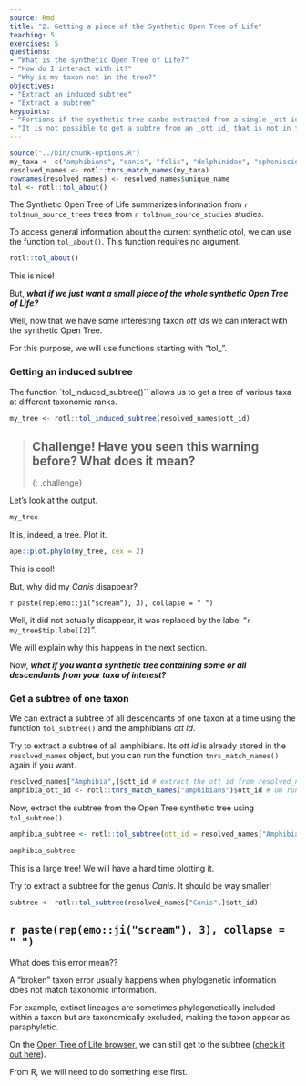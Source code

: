 ```yaml
---
source: Rmd
title: "2. Getting a piece of the Synthetic Open Tree of Life"
teaching: 5
exercises: 5
questions:
- "What is the synthetic Open Tree of Life?"
- "How do I interact with it?"
- "Why is my taxon not in the tree?"
objectives:
- "Extract an induced subtree"
- "Extract a subtree"
keypoints:
- "Portions if the synthetic tree canbe extracted from a single _ott id_ and from a bunch of _ott_ids"
- "It is not possible to get a subtre from an _ott id_ that is not in the synthetic tree"
---
```

```r
source("../bin/chunk-options.R")
my_taxa <- c("amphibians", "canis", "felis", "delphinidae", "spheniscidae")
resolved_names <- rotl::tnrs_match_names(my_taxa)
rownames(resolved_names) <- resolved_names$unique_name
tol <- rotl::tol_about()
```

The Synthetic Open Tree of Life summarizes information from `r tol$num_source_trees`
trees from `r tol$num_source_studies` studies.

<!-- The latest one was created in `r tol$date_created` -->

To access general information about the current synthetic otol, we can use the function `tol_about()`.
This function requires no argument.

```r
rotl::tol_about()
```
This is nice!

But, **_what if we just want a small piece of the whole synthetic Open Tree of Life?_**

Well, now that we have some interesting taxon _ott ids_ we can interact with the synthetic Open Tree.

For this purpose, we will use functions starting with "tol_".

### Getting an induced subtree

The function `tol_induced_subtree()`` allows us to get a tree of various taxa at different taxonomic ranks.

```r
my_tree <- rotl::tol_induced_subtree(resolved_names$ott_id)
```

<!-- This is **not an error**, it is a warning (because we got an output!). -->

> ## Challenge! Have you seen this warning before? What does it mean?
{: .challenge}

Let's look at the output.
```r
my_tree
```

It is, indeed, a tree. Plot it.
```r
ape::plot.phylo(my_tree, cex = 2)
```

This is cool!

But, why did my _Canis_ disappear?

`r paste(rep(emo::ji("scream"), 3), collapse = " ")`

Well, it did not actually disappear, it was replaced by the label "`r my_tree$tip.label[2]`".

We will explain why this happens in the next section.

Now, **_what if you want a synthetic tree containing some or all descendants from your taxa of interest?_**

### Get a subtree of one taxon

We can extract a subtree of all descendants of one taxon at a time using the function `tol_subtree()` and the amphibians _ott id_.

Try to extract a subtree of all amphibians.
Its _ott id_  is already stored in the `resolved_names` object, but you can run the function `tnrs_match_names()` again if you want.
```r
resolved_names["Amphibia",]$ott_id # extract the ott id from resolved_names
amphibia_ott_id <- rotl::tnrs_match_names("amphibians")$ott_id # OR run tnrs again
```

Now, extract the subtree from the Open Tree synthetic tree using `tol_subtree()`.
```r
amphibia_subtree <- rotl::tol_subtree(ott_id = resolved_names["Amphibia",]$ott_id)
```
```r
amphibia_subtree
```
This is a large tree! We will have a hard time plotting it.

Try to extract a subtree for the genus _Canis_. It should be way smaller!

```r
subtree <- rotl::tol_subtree(resolved_names["Canis",]$ott_id)
```

## `r paste(rep(emo::ji("scream"), 3), collapse = " ")`

What does this error mean??

A "broken" taxon error usually happens when phylogenetic information does not match taxonomic information.

For example, extinct lineages are sometimes phylogenetically included within a taxon but are taxonomically excluded, making the taxon appear as paraphyletic.

On the [Open Tree of Life browser](https://tree.opentreeoflife.org/opentree/argus/ottol@372706), we can still get to the subtree ([check it out here](https://tree.opentreeoflife.org/opentree/argus/opentree12.3@mrcaott47497ott110766)).

From R, we will need to do something else first.
